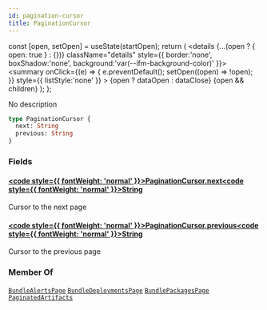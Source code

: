 ```yaml
---
id: pagination-cursor
title: PaginationCursor
---
```









  const [open, setOpen] = useState(startOpen);
  return (
    <details {...(open ? { open: true } : {})} className="details" style={{ border:'none', boxShadow:'none', background:'var(--ifm-background-color)' }}>
      <summary
        onClick={(e) => {
          e.preventDefault();
          setOpen((open) => !open);
        }}
        style={{ listStyle:'none' }}
      >
      {open ? dataOpen : dataClose}
      </summary>
      {open && children}
    </details>
  );
};








No description


```graphql
type PaginationCursor {
  next: String
  previous: String
}
```




### Fields

#### [<code style={{ fontWeight: 'normal' }}>PaginationCursor.<b>next</b></code>](#)<Bullet />[<code style={{ fontWeight: 'normal' }}><b>String</b></code>](/swapi/types/scalars/string.mdx) <Badge class="badge badge--secondary " text="scalar"/> 
Cursor to the next page


#### [<code style={{ fontWeight: 'normal' }}>PaginationCursor.<b>previous</b></code>](#)<Bullet />[<code style={{ fontWeight: 'normal' }}><b>String</b></code>](/swapi/types/scalars/string.mdx) <Badge class="badge badge--secondary " text="scalar"/> 
Cursor to the previous page






### Member Of

[`BundleAlertsPage`](/swapi/types/objects/bundle-alerts-page.mdx)  <Badge class="badge badge--secondary badge--relation" text="object"/><Bullet />[`BundleDeploymentsPage`](/swapi/types/objects/bundle-deployments-page.mdx)  <Badge class="badge badge--secondary badge--relation" text="object"/><Bullet />[`BundlePackagesPage`](/swapi/types/objects/bundle-packages-page.mdx)  <Badge class="badge badge--secondary badge--relation" text="object"/><Bullet />[`PaginatedArtifacts`](/swapi/types/objects/paginated-artifacts.mdx)  <Badge class="badge badge--secondary badge--relation" text="object"/>